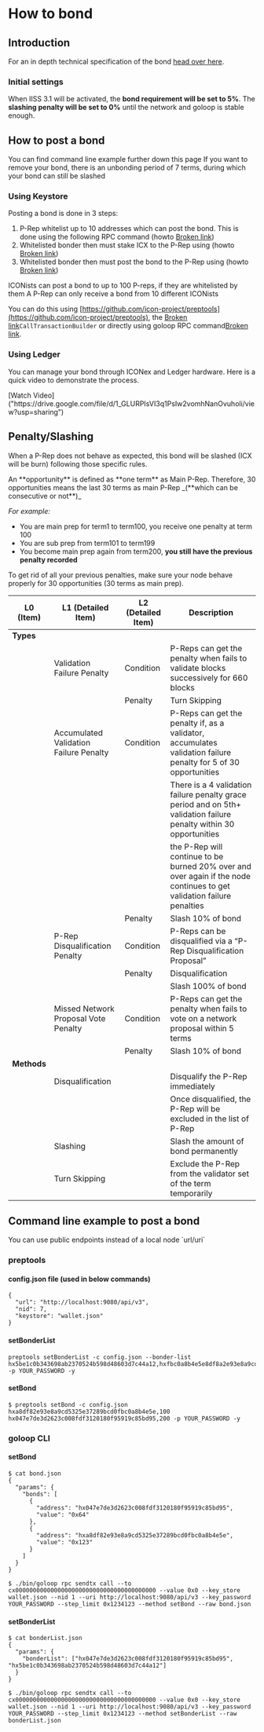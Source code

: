 
# How to bond



## Introduction

For an in depth technical specification of the bond [head over here](https://docs.google.com/document/d/1WZzbiuMbT7XNKwuGXata20G6B0gnzW7qcGTfCXEpZ1w/edit#heading=h.44sinio).

### Initial settings

When IISS 3.1 will be activated, the **bond requirement will be set to 5%**. The **slashing penalty will be set to 0%** until the network and goloop is stable enough.

## How to post a bond

<Callout type="info" emoji="ℹ️">
  You can find command line example further down this page
</Callout>

<Callout type="warning" emoji="⚠️">
  If you want to remove your bond, there is an unbonding period of 7 terms, during which your bond can still be slashed
</Callout>

### Using Keystore

Posting a bond is done in 3 steps:

1. P-Rep whitelist up to 10 addresses which can post the bond. This is done using the following RPC command (howto [Broken link](broken-reference "mention"))
2. Whitelisted bonder then must stake ICX to the P-Rep using (howto [Broken link](broken-reference "mention"))
3. Whitelisted bonder then must post the bond to the P-Rep using (howto [Broken link](broken-reference "mention"))



<Callout type="info" emoji="ℹ️">
  ICONists can post a bond to up to 100 P-reps, if they are whitelisted by them
  A P-Rep can only receive a bond from 10 different ICONists
</Callout>



You can do this using [https://github.com/icon-project/preptools](https://github.com/icon-project/preptools), the [Broken link](broken-reference "mention")`CallTransactionBuilder` or directly using goloop RPC command[Broken link](broken-reference "mention").

### Using Ledger

You can manage your bond through ICONex and Ledger hardware. Here is a quick video to demonstrate the process.

<Callout type="info" emoji="📼">
[Watch Video]("https://drive.google.com/file/d/1_GLURPIsVI3q1PsIw2vomhNanOvuholi/view?usp=sharing")
</Callout>

## Penalty/Slashing

When a P-Rep does not behave as expected, this bond will be slashed (ICX will be burn) following those specific rules.

<Callout type="info" emoji="ℹ️">
An **opportunity** is defined as **one term** as Main P-Rep. Therefore, 30 opportunities means the last 30 terms as main P-Rep _(**which can be consecutive or not**)_

_For example:_

* You are main prep for term1 to term100, you receive one penalty at term 100
* You are sub prep from term101 to term199
* You become main prep again from term200, **you still have the previous penalty recorded**

To get rid of all your previous penalties, make sure your node behave properly for 30 opportunities (30 terms as main prep).
</Callout>

| L0 (Item)                          | L1 (Detailed Item)                     | L2 (Detailed Item) | Description                                                                                                      |
|------------------------------------|----------------------------------------|--------------------|------------------------------------------------------------------------------------------------------------------|
| **Types**                          |                                        |                    |                                                                                                                  |
|                                    | Validation Failure Penalty             | Condition          | P-Reps can get the penalty when fails to validate blocks successively for 660 blocks                             |
|                                    |                                        | Penalty            | Turn Skipping                                                                                                    |
|                                    | Accumulated Validation Failure Penalty | Condition          | P-Reps can get the penalty if, as a validator, accumulates validation failure penalty for 5 of 30 opportunities  |
|                                    |                                        |                    | There is a 4 validation failure penalty grace period and on 5th+ validation failure penalty within 30 opportunities |
|                                    |                                        |                    | the P-Rep will continue to be burned 20% over and over again if the node continues to get validation failure penalties |
|                                    |                                        | Penalty            | Slash 10% of bond                                                                                                |
|                                    | P-Rep Disqualification Penalty         | Condition          | P-Reps can be disqualified via a “P-Rep Disqualification Proposal”                                               |
|                                    |                                        | Penalty            | Disqualification                                                                                                 |
|                                    |                                        |                    | Slash 100% of bond                                                                                               |
|                                    | Missed Network Proposal Vote Penalty   | Condition          | P-Reps can get the penalty when fails to vote on a network proposal within 5 terms                               |
|                                    |                                        | Penalty            | Slash 10% of bond                                                                                                |
| **Methods**                        |                                        |                    |                                                                                                                  |
|                                    | Disqualification                       |                    | Disqualify the P-Rep immediately                                                                                 |
|                                    |                                        |                    | Once disqualified, the P-Rep will be excluded in the list of P-Rep                                               |
|                                    | Slashing                               |                    | Slash the amount of bond permanently                                                                             |
|                                    | Turn Skipping                          |                    | Exclude the P-Rep from the validator set of the term temporarily                                                 |


## Command line example to post a bond

<Callout type="info" emoji="ℹ️">
You can use public endpoints instead of a local node `url/uri`
</Callout>

### preptools

#### config.json file (used in below commands)

```
{
  "url": "http://localhost:9080/api/v3",
  "nid": 7,
  "keystore": "wallet.json"
}
```

#### setBonderList

```
preptools setBonderList -c config.json --bonder-list hx5be1c0b343698ab2370524b598d48603d7c44a12,hxfbc0a8b4e5e8df8a2e93e8a9cd5325e37289bcd0 -p YOUR_PASSWORD -y
```

#### setBond

```
$ preptools setBond -c config.json hxa8df82e93e8a9cd5325e37289bcd0fbc0a8b4e5e,100 hx047e7de3d2623c008fdf3120180f95919c85bd95,200 -p YOUR_PASSWORD -y
```

### goloop CLI

#### setBond

```
$ cat bond.json
{
  "params": {
    "bonds": [
      {
        "address": "hx047e7de3d2623c008fdf3120180f95919c85bd95",
        "value": "0x64"
      },
      {
        "address": "hxa8df82e93e8a9cd5325e37289bcd0fbc0a8b4e5e",
        "value": "0x123"
      }
    ]
  }
}

$ ./bin/goloop rpc sendtx call --to cx0000000000000000000000000000000000000000 --value 0x0 --key_store wallet.json --nid 1 --uri http://localhost:9080/api/v3 --key_password YOUR_PASSWORD --step_limit 0x1234123 --method setBond --raw bond.json
```

#### setBonderList

```
$ cat bonderList.json
{
  "params": {
    "bonderList": ["hx047e7de3d2623c008fdf3120180f95919c85bd95", "hx5be1c0b343698ab2370524b598d48603d7c44a12"]
  }
}

$ ./bin/goloop rpc sendtx call --to cx0000000000000000000000000000000000000000 --value 0x0 --key_store wallet.json --nid 1 --uri http://localhost:9080/api/v3 --key_password YOUR_PASSWORD --step_limit 0x1234123 --method setBonderList --raw bonderList.json
```
